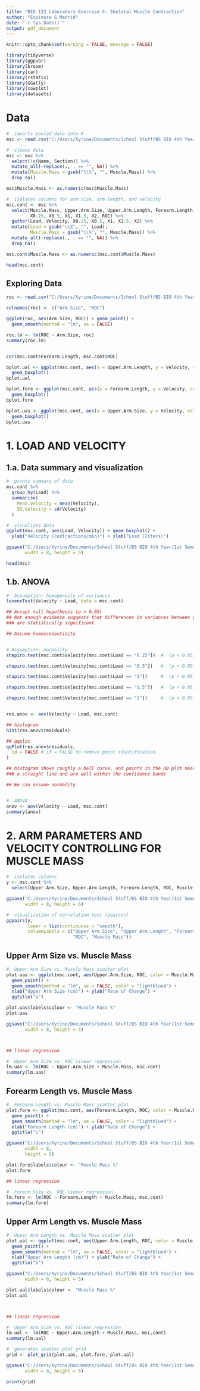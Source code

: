 ```yaml
---
title: "BIO 122 Laboratory Exercise 4: Skeletal Muscle Contraction"
author: "Espinosa & Madrid"
date: "`r Sys.Date()`"
output: pdf_document
---
```


```r
knitr::opts_chunk$set(warning = FALSE, message = FALSE)

```

```r

library(tidyverse)
library(ggpubr)
library(broom)
library(car)
library(rstatix)
library(GGally)
library(cowplot)
library(datasets)
```


# Data
```r

#  imports pooled data into R
msc <- read.csv("C:/Users/Xyrine/Documents/School Stuff/BS BIO 4th Year/1st Semester/BIO 118/Module 1/Module 1 - Laboratory Exercise/bio118-class/exercises/bio122_ex04/data/msc.csv")

#  cleans data
msc <- msc %>%
  select(!c(Name, Section)) %>%
  mutate_all(~replace(., . == "", NA)) %>%
  mutate(Muscle.Mass = gsub("\\%", "", Muscle.Mass)) %>%
  drop_na()

msc$Muscle.Mass <- as.numeric(msc$Muscle.Mass)

#  isolates columns for arm size, arm length, and velocity
msc.cont <- msc %>%
  select(Muscle.Mass, Upper.Arm.Size, Upper.Arm.Length, Forearm.Length,
         X0.25, X0.5, X1, X1.5, X2, ROC) %>%
  gather(Load, Velocity, X0.25, X0.5, X1, X1.5, X2) %>%
  mutate(Load = gsub("\\X", "", Load), 
         Muscle.Mass = gsub("\\%", "", Muscle.Mass)) %>%
  mutate_all(~replace(., . == "", NA)) %>%
  drop_na()

msc.cont$Muscle.Mass <- as.numeric(msc.cont$Muscle.Mass)

head(msc.cont)

```

## Exploring Data
```r

roc <- read.csv("C:/Users/Xyrine/Documents/School Stuff/BS BIO 4th Year/1st Semester/BIO 118/Module 1/Module 1 - Laboratory Exercise/bio118-class/exercises/bio122_ex04/data/roc.csv")

colnames(roc) <- c("Arm.Size", "ROC")

ggplot(roc, aes(Arm.Size, ROC)) + geom_point() +
  geom_smooth(method = "lm", se = FALSE)

roc.lm <- lm(ROC ~ Arm.Size, roc)
summary(roc.lm)


cor(msc.cont$Forearm.Length, msc.cont$ROC)
```

```r
bplot.ual <- ggplot(msc.cont, aes(x = Upper.Arm.Length, y = Velocity, col = Load)) +
  geom_boxplot() 
bplot.ual

bplot.fore <- ggplot(msc.cont, aes(x = Forearm.Length, y = Velocity, col = Load)) +
  geom_boxplot() 
bplot.fore

bplot.uas <- ggplot(msc.cont, aes(x = Upper.Arm.Size, y = Velocity, col = Load)) +
  geom_boxplot() 
bplot.uas

```






# 1. LOAD AND VELOCITY

## 1.a. Data summary and visualization
```r
#  prints summary of data
msc.cont %>%
  group_by(Load) %>%
  summarise(
    Mean.Velocity = mean(Velocity),
    SD.Velocity = sd(Velocity)
  )

#  visualizes data
ggplot(msc.cont, aes(Load, Velocity)) + geom_boxplot() +
  ylab("Velocity (contractions/min)") + xlab("Load (liters)")

ggsave("C:/Users/Xyrine/Documents/School Stuff/BS BIO 4th Year/1st Semester/BIO 118/Module 1/Module 1 - Laboratory Exercise/bio118-class/exercises/bio122-ex04/figures/vload.png", 
       width = 8, height = 5)

head(msc)


```

## 1.b. ANOVA
```r

#  Assumption: homogeneity of variances
leveneTest(Velocity ~ Load, data = msc.cont)

## Accept null hypothesis (p > 0.05)
## Not enough evidence suggests that differences in variances between groups
### are statistically significant

## Assume homoscedasticity


# Assumption: normality
shapiro.test(msc.cont$Velocity[msc.cont$Load == "0.25"])  #  (p < 0.05)

shapiro.test(msc.cont$Velocity[msc.cont$Load == "0.5"])   #  (p > 0.05)

shapiro.test(msc.cont$Velocity[msc.cont$Load == "1"])     #  (p > 0.05) 

shapiro.test(msc.cont$Velocity[msc.cont$Load == "1.5"])   #  (p > 0.05)

shapiro.test(msc.cont$Velocity[msc.cont$Load == "2"])     #  (p > 0.05)


res.anov <- aov(Velocity ~ Load, msc.cont)

## histogram
hist(res.anov$residuals)

## qqplot
qqPlot(res.anov$residuals,
  id = FALSE # id = FALSE to remove point identification
)

## histogram shows roughly a bell curve, and points in the QQ plot nearly adhere to 
### a straight line and are well within the confidence bands

## We can assume normality


#  ANOVA
anov <- aov(Velocity ~ Load, msc.cont)
summary(anov)

```





# 2. ARM PARAMETERS AND VELOCITY CONTROLLING FOR MUSCLE MASS

```r

#  isolates columns
y <- msc.cont %>%
  select(Upper.Arm.Size, Upper.Arm.Length, Forearm.Length, ROC, Muscle.Mass)

ggsave("C:/Users/Xyrine/Documents/School Stuff/BS BIO 4th Year/1st Semester/BIO 118/Module 1/Module 1 - Laboratory Exercise/bio118-class/exercises/bio122-ex04/figures/cor.png",
       width = 8, height = 6)

#  visualization of correlation test (pearson)
ggpairs(y,
        lower = list(continuous = "smooth"),
        columnLabels = c("Upper Arm Size", "Upper Arm Length", "Forearm Length",
                         "ROC", "Muscle Mass"))

```

## Upper Arm Size vs. Muscle Mass
```r

#  Upper Arm Size vs. Muscle Mass scatter plot
plot.uas <- ggplot(msc.cont, aes(Upper.Arm.Size, ROC, color = Muscle.Mass)) +
  geom_point() +
  geom_smooth(method = "lm", se = FALSE, color = "lightblue4") +
  xlab("Upper Arm Size (cm)") + ylab("Rate of Change") +
  ggtitle("a")

plot.uas$labels$colour <- "Muscle Mass %"
plot.uas

ggsave("C:/Users/Xyrine/Documents/School Stuff/BS BIO 4th Year/1st Semester/BIO 118/Module 1/Module 1 - Laboratory Exercise/bio118-class/exercises/bio122-ex04/figures/uas.png", 
       width = 8, height = 5)



## linear regression

#  Upper Arm Size vs. ROC linear regression
lm.uas <- lm(ROC ~ Upper.Arm.Size + Muscle.Mass, msc.cont)
summary(lm.uas)


```


## Forearm Length vs. Muscle Mass
```r

#  Forearm Length vs. Muscle Mass scatter plot
plot.fore <- ggplot(msc.cont, aes(Forearm.Length, ROC, color = Muscle.Mass)) +
  geom_point() +
  geom_smooth(method = "lm", se = FALSE, color = "lightblue4") +
  xlab("Forearm Length (cm)") + ylab("Rate of Change") +
  ggtitle("c")

ggsave("C:/Users/Xyrine/Documents/School Stuff/BS BIO 4th Year/1st Semester/BIO 118/Module 1/Module 1 - Laboratory Exercise/bio118-class/exercises/bio122-ex04/figures/fore.png",
       width = 8, 
       height = 5)

plot.fore$labels$colour <- "Muscle Mass %"
plot.fore

## linear regression  

#  Forerm Size vs. ROC linear regression
lm.fore <- lm(ROC ~ Forearm.Length + Muscle.Mass, msc.cont)
summary(lm.fore)


```



## Upper Arm Length vs. Muscle Mass
```r

#  Upper Arm Length vs. Muscle Mass scatter plot
plot.ual <- ggplot(msc.cont, aes(Upper.Arm.Length, ROC, color = Muscle.Mass)) +
  geom_point() +
  geom_smooth(method = "lm", se = FALSE, color = "lightblue4") +
  xlab("Upper Arm Length (cm)") + ylab("Rate of Change") +
  ggtitle("b")

ggsave("C:/Users/Xyrine/Documents/School Stuff/BS BIO 4th Year/1st Semester/BIO 118/Module 1/Module 1 - Laboratory Exercise/bio118-class/exercises/bio122-ex04/figures/ual.png",
       width = 8, height = 5)

plot.ual$labels$colour <- "Muscle Mass %"
plot.ual



## linear regression 

#  Upper Arm Size vs. ROC linear regression
lm.ual <- lm(ROC ~ Upper.Arm.Length + Muscle.Mass, msc.cont)
summary(lm.ual)


```

```r

#  generates scatter plot grid
grid <- plot_grid(plot.uas, plot.fore, plot.ual)

ggsave("C:/Users/Xyrine/Documents/School Stuff/BS BIO 4th Year/1st Semester/BIO 118/Module 1/Module 1 - Laboratory Exercise/bio118-class/exercises/bio122-ex04/figures/grid.png",
       width = 8, height = 5)

print(grid)


```





